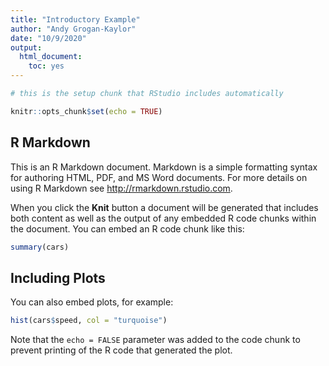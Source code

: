 ```yaml
---
title: "Introductory Example"
author: "Andy Grogan-Kaylor"
date: "10/9/2020"
output: 
  html_document: 
    toc: yes
---
```


```r

# this is the setup chunk that RStudio includes automatically

knitr::opts_chunk$set(echo = TRUE)

```

## R Markdown

This is an R Markdown document. Markdown is a simple formatting syntax for authoring HTML, PDF, and MS Word documents. For more details on using R Markdown see <http://rmarkdown.rstudio.com>.

When you click the **Knit** button a document will be generated that includes both content as well as the output of any embedded R code chunks within the document. You can embed an R code chunk like this:

```r

summary(cars)

```

## Including Plots

You can also embed plots, for example:

```r

hist(cars$speed, col = "turquoise")

```

Note that the `echo = FALSE` parameter was added to the code chunk to prevent printing of the R code that generated the plot.

